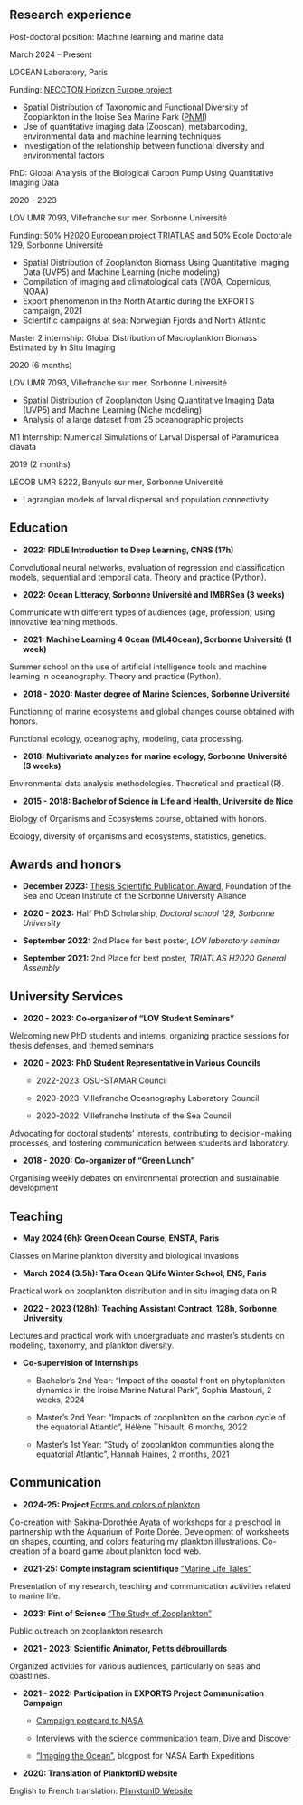 ## Research experience

::::: experience-item
::: experience-title
Post-doctoral position: Machine learning and marine data
:::

::: experience-date
March 2024 – Present
:::

LOCEAN Laboratory, Paris

Funding: <a href="https://neccton.eu/" target="_blank">NECCTON Horizon Europe project</a>

-   Spatial Distribution of Taxonomic and Functional Diversity of Zooplankton in the Iroise Sea Marine Park (<a href="https://parc-marin-iroise.fr/" target="_blank">PNMI</a>)
-   Use of quantitative imaging data (Zooscan), metabarcoding, environmental data and machine learning techniques
-   Investigation of the relationship between functional diversity and environmental factors
:::::

::::: experience-item
::: experience-title
PhD: Global Analysis of the Biological Carbon Pump Using Quantitative Imaging Data
:::

::: experience-date
2020 - 2023
:::

LOV UMR 7093, Villefranche sur mer, Sorbonne Université

Funding: 50% <a href="https://triatlas.w.uib.no/" target="_blank">H2020 European project TRIATLAS</a> and 50% Ecole Doctorale 129, Sorbonne Université

-   Spatial Distribution of Zooplankton Biomass Using Quantitative Imaging Data (UVP5) and Machine Learning (niche modeling)
-   Compilation of imaging and climatological data (WOA, Copernicus, NOAA)
-   Export phenomenon in the North Atlantic during the EXPORTS campaign, 2021
-   Scientific campaigns at sea: Norwegian Fjords and North Atlantic
:::::

::::: experience-item
::: experience-title
Master 2 internship: Global Distribution of Macroplankton Biomass Estimated by In Situ Imaging
:::

::: experience-date
2020 (6 months)
:::

LOV UMR 7093, Villefranche sur mer, Sorbonne Université

-   Spatial Distribution of Zooplankton Using Quantitative Imaging Data (UVP5) and Machine Learning (Niche modeling)
-   Analysis of a large dataset from 25 oceanographic projects
:::::

::::: experience-item
::: experience-title
M1 Internship: Numerical Simulations of Larval Dispersal of Paramuricea clavata
:::

::: experience-date
2019 (2 months)
:::

LECOB UMR 8222, Banyuls sur mer, Sorbonne Université

-   Lagrangian models of larval dispersal and population connectivity
:::::

## Education

-   <strong>2022: FIDLE Introduction to Deep Learning, CNRS (17h)</strong>

Convolutional neural networks, evaluation of regression and classification models, sequential and temporal data. Theory and practice (Python).

-   <strong>2022: Ocean Litteracy, Sorbonne Université and IMBRSea (3 weeks)</strong>

Communicate with different types of audiences (age, profession) using innovative learning methods.

-   <strong>2021: Machine Learning 4 Ocean (ML4Ocean), Sorbonne Université (1 week)</strong>

Summer school on the use of artificial intelligence tools and machine learning in oceanography. Theory and practice (Python).

-   <strong>2018 - 2020: Master degree of Marine Sciences, Sorbonne Université</strong>

Functioning of marine ecosystems and global changes course obtained with honors.

Functional ecology, oceanography, modeling, data processing.

-   <strong>2018: Multivariate analyzes for marine ecology, Sorbonne Université (3 weeks)</strong>

Environmental data analysis methodologies. Theoretical and practical (R).

-   <strong>2015 - 2018: Bachelor of Science in Life and Health, Université de Nice </strong>

Biology of Organisms and Ecosystems course, obtained with honors.

Ecology, diversity of organisms and ecosystems, statistics, genetics.

## Awards and honors

-   <strong>December 2023:</strong> <a href="https://institut-ocean.sorbonne-universite.fr/actualites-institut-de-locean/prix-2023-de-la-publication-scientifique-fondation-de-la-mer-institut" target="_blank">Thesis Scientific Publication Award</a>, Foundation of the Sea and Ocean Institute of the Sorbonne University Alliance

-   <strong>2020 - 2023:</strong> Half PhD Scholarship, *Doctoral school 129, Sorbonne University*

-   <strong>September 2022:</strong> 2nd Place for best poster, *LOV laboratory seminar*

-   <strong>September 2021:</strong> 2nd Place for best poster, *TRIATLAS H2020 General Assembly*

## University Services

-   <strong>2020 - 2023: Co-organizer of "LOV Student Seminars"</strong>

Welcoming new PhD students and interns, organizing practice sessions for thesis defenses, and themed seminars

-   <strong>2020 - 2023: PhD Student Representative in Various Councils</strong>

    -   2022-2023: OSU-STAMAR Council

    -   2020-2023: Villefranche Oceanography Laboratory Council

    -   2020-2022: Villefranche Institute of the Sea Council

Advocating for doctoral students' interests, contributing to decision-making processes, and fostering communication between students and laboratory.

-   <strong>2018 - 2020: Co-organizer of "Green Lunch"</strong>

Organising weekly debates on environmental protection and sustainable development

## Teaching

-   <strong>May 2024 (6h): Green Ocean Course, ENSTA, Paris</strong>

Classes on Marine plankton diversity and biological invasions

-   <strong>March 2024 (3.5h): Tara Ocean QLife Winter School, ENS, Paris</strong>

Practical work on zooplankton distribution and in situ imaging data on R

-   <strong>2022 - 2023 (128h): Teaching Assistant Contract, 128h, Sorbonne University</strong>

Lectures and practical work with undergraduate and master's students on modeling, taxonomy, and plankton diversity.

-   <strong>Co-supervision of Internships</strong>

    -   Bachelor's 2nd Year: "Impact of the coastal front on phytoplankton dynamics in the Iroise Marine Natural Park", Sophia Mastouri, 2 weeks, 2024

    -   Master's 2nd Year: "Impacts of zooplankton on the carbon cycle of the equatorial Atlantic", Hélène Thibault, 6 months, 2022

    -   Master's 1st Year: "Study of zooplankton communities along the equatorial Atlantic", Hannah Haines, 2 months, 2021

## Communication

-   <strong>2024-25: Project </strong><a href="https://dlaetitia.github.io/Illustration/Projet_maternelles/Maternelles.html" target="_blank">Forms and colors of plankton</a>

Co-creation with Sakina-Dorothée Ayata of workshops for a preschool in partnership with the Aquarium of Porte Dorée.
Development of worksheets on shapes, counting, and colors featuring my plankton illustrations.
Co-creation of a board game about plankton food web.

-   <strong>2021-25: Compte instagram scientifique </strong><a href="https://www.instagram.com/marinelifetales/" target="_blank">"Marine Life Tales"</a>

Presentation of my research, teaching and communication activities related to marine life.

-   <strong>2023: Pint of Science </strong><a href="https://pintofscience.fr/event/plongee-dans-lunivers-insoupconne-de-la-mysterranee" target="_blank">"The Study of Zooplankton"</a>

Public outreach on zooplankton research

-   <strong>2021 - 2023: Scientific Animator, Petits débrouillards</strong>

Organized activities for various audiences, particularly on seas and coastlines.

-   <strong>2021 - 2022: Participation in EXPORTS Project Communication Campaign</strong>

    -   <a href="https://cce.nasa.gov/ocean_biology_biogeochemistry/postcards.html" target="_blank">Campaign postcard to NASA</a>

    -   <a href="https://divediscover.whoi.edu/" target="_blank">Interviews with the science communication team, Dive and Discover</a>

    -   <a href="https://blogs.nasa.gov/earthexpeditions/2021/06/22/imaging-the-ocean/" target="_blank">"Imaging the Ocean"</a>, blogpost for NASA Earth Expeditions

<!-- -->

-   <strong>2020: Translation of PlanktonID website</strong>

English to French translation: <a href="https://planktonid.geomar.de" target="_blank">PlanktonID Website</a>

## 
